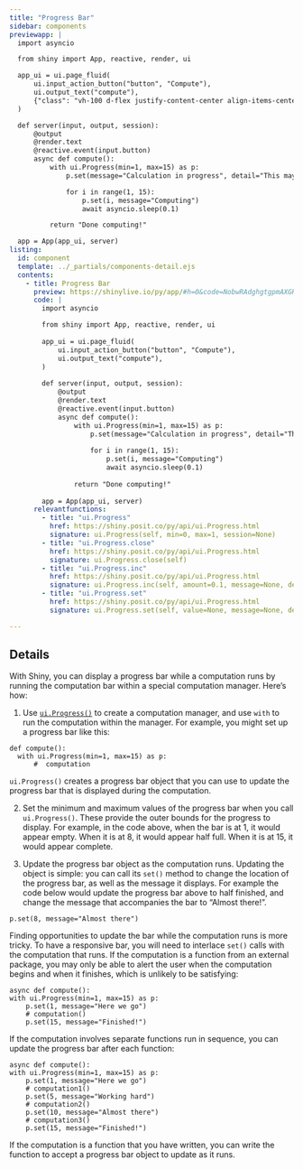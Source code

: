 ```yaml
---
title: "Progress Bar"
sidebar: components 
previewapp: |
  import asyncio

  from shiny import App, reactive, render, ui

  app_ui = ui.page_fluid(
      ui.input_action_button("button", "Compute"),
      ui.output_text("compute"),
      {"class": "vh-100 d-flex justify-content-center align-items-center px-4"}
  )

  def server(input, output, session):
      @output
      @render.text
      @reactive.event(input.button)
      async def compute():
          with ui.Progress(min=1, max=15) as p:
              p.set(message="Calculation in progress", detail="This may take a while...")

              for i in range(1, 15):
                  p.set(i, message="Computing")
                  await asyncio.sleep(0.1)

          return "Done computing!"

  app = App(app_ui, server)
listing:
  id: component
  template: ../_partials/components-detail.ejs
  contents:
    - title: Progress Bar
      preview: https://shinylive.io/py/app/#h=0&code=NobwRAdghgtgpmAXGKAHVA6VBPMAaMAYwHsIAXOcpMASxlWICcyACKAZ2wkJuIB0IAgGaNiMFuwAWNCNhZ0GzFgEF0eFozhRCZGgDc46zRAAmcRuoCuNAQLSoA+tZYBeFtaxQA5nAdCANtYmABQCLOHuNBgyqJZkDtq6pA4ARnFkpKFgaWQZgvgsfGAAwmKxFEUAlHhhER7EceUOFAAeZFkk9HFwVTUQlbamcEIS5gaMwTFx6g1k5erscOzsvP2IteEAArPlGyybxmaMGK1kewdaOvpwGHAG5JMQ5Rg5eQMQEWyc3CxmI53lODBSrrD6fCIAdxoZEkkQwAAVRF5NMtgjAZC4AIzqGBQFpYgCslS+LFQoPBFNJGEW7Xgy28cBcRWKUH8hEs-igSQ+MlJSJR7CK6jMZCgNH8TLAABVpOwWLi5KKANZwNgsCHSfw3DAYKqDSngoRMeTyD6MKAQHzBbEsTFE8kGymYGmTHFLdgMyWlLq6S16sGO8FQCFi1gcLg8YjUrVwVDBAAMGEx7z2n00ZEsjA+RQAIqRVQC4jIvABCIqDeyuFToYL2Jw0BZjcyVMAAXwAukA
      code: |
        import asyncio

        from shiny import App, reactive, render, ui
        
        app_ui = ui.page_fluid(
            ui.input_action_button("button", "Compute"),
            ui.output_text("compute"),
        )
        
        def server(input, output, session):
            @output
            @render.text
            @reactive.event(input.button)
            async def compute():
                with ui.Progress(min=1, max=15) as p:
                    p.set(message="Calculation in progress", detail="This may take a while...")
        
                    for i in range(1, 15):
                        p.set(i, message="Computing")
                        await asyncio.sleep(0.1)
        
                return "Done computing!"
        
        app = App(app_ui, server)
      relevantfunctions:
        - title: "ui.Progress"
          href: https://shiny.posit.co/py/api/ui.Progress.html
          signature: ui.Progress(self, min=0, max=1, session=None)
        - title: "ui.Progress.close"
          href: https://shiny.posit.co/py/api/ui.Progress.html
          signature: ui.Progress.close(self)
        - title: "ui.Progress.inc"
          href: https://shiny.posit.co/py/api/ui.Progress.html
          signature: ui.Progress.inc(self, amount=0.1, message=None, detail=None)
        - title: "ui.Progress.set"
          href: https://shiny.posit.co/py/api/ui.Progress.html
          signature: ui.Progress.set(self, value=None, message=None, detail=None)

---
```


:::{#component}
:::

## Details

With Shiny, you can display a progress bar while a computation runs by running the computation bar within a special computation manager. Here's how: 

1. Use [`ui.Progress()`](TODO ADD LINK TO UI PROGRESS) to create a computation manager, and use `with` to run the computation within the manager. For example, you might set up a progress bar like this:

```.python
def compute():
  with ui.Progress(min=1, max=15) as p:
      #  computation
```

`ui.Progress()` creates a progress bar object that you can use to update the progress bar that is displayed during the computation.

2. Set the minimum and maximum values of the progress bar when you call `ui.Progress()`. These provide the outer bounds for the progress to display. For example, in the code above, when the bar is at 1, it would appear empty. When it is at 8, it would appear half full. When it is at 15, it would appear complete.

3. Update the progress bar object as the computation runs. Updating the object is simple: you can call its `set()` method to change the location of the progress bar, as well as the message it displays. For example the code below would update the progress bar above to half finished, and change the message that accompanies the bar to "Almost there!".

```.python
p.set(8, message="Almost there")
```

Finding opportunities to update the bar while the computation runs is more tricky. To have a responsive bar, you will need to interlace `set()` calls with the computation that runs. If the computation is a function from an external package, you may only be able to alert the user when the computation begins and when it finishes, which is unlikely to be satisfying:

```.python
async def compute():
with ui.Progress(min=1, max=15) as p:
    p.set(1, message="Here we go")
    # computation()
    p.set(15, message="Finished!")
```

If the computation involves separate functions run in sequence, you can update the progress bar after each function:

```.python
async def compute():
with ui.Progress(min=1, max=15) as p:
    p.set(1, message="Here we go")
    # computation1()
    p.set(5, message="Working hard")
    # computation2()
    p.set(10, message="Almost there")
    # computation3()
    p.set(15, message="Finished!")
```

If the computation is a function that you have written, you can write the function to accept a progress bar object to update as it runs.